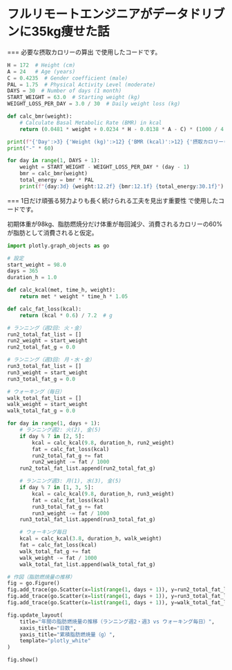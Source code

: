 # フルリモートエンジニアがデータドリブンに35kg痩せた話

=== 必要な摂取カロリーの算出 で使用したコードです。

```python
H = 172  # Height (cm)
A = 24   # Age (years)
C = 0.4235  # Gender coefficient (male)
PAL = 1.75  # Physical Activity Level (moderate)
DAYS = 30  # Number of days (1 month)
START_WEIGHT = 63.0  # Starting weight (kg)
WEIGHT_LOSS_PER_DAY = 3.0 / 30  # Daily weight loss (kg)

def calc_bmr(weight):
    # Calculate Basal Metabolic Rate (BMR) in kcal
    return (0.0481 * weight + 0.0234 * H - 0.0138 * A - C) * (1000 / 4.186)

print(f"{'Day':>3} {'Weight (kg)':>12} {'BMR (kcal)':>12} {'摂取カロリー(kcal)':>30}")
print("-" * 60)

for day in range(1, DAYS + 1):
    weight = START_WEIGHT - WEIGHT_LOSS_PER_DAY * (day - 1)
    bmr = calc_bmr(weight)
    total_energy = bmr * PAL
    print(f"{day:3d} {weight:12.2f} {bmr:12.1f} {total_energy:30.1f}")
```

=== 1日だけ頑張る努力よりも長く続けられる工夫を見出す重要性 で使用したコードです。

初期体重が98kg、脂肪燃焼分だけ体重が毎回減少、消費されるカロリーの60%が脂肪として消費されると仮定。

```python
import plotly.graph_objects as go

# 設定
start_weight = 98.0
days = 365
duration_h = 1.0

def calc_kcal(met, time_h, weight):
    return met * weight * time_h * 1.05

def calc_fat_loss(kcal):
    return (kcal * 0.6) / 7.2  # g

# ランニング（週2回: 火・金）
run2_total_fat_list = []
run2_weight = start_weight
run2_total_fat_g = 0.0

# ランニング（週3回: 月・水・金）
run3_total_fat_list = []
run3_weight = start_weight
run3_total_fat_g = 0.0

# ウォーキング（毎日）
walk_total_fat_list = []
walk_weight = start_weight
walk_total_fat_g = 0.0

for day in range(1, days + 1):
    # ランニング週2: 火(2), 金(5)
    if day % 7 in [2, 5]:
        kcal = calc_kcal(9.8, duration_h, run2_weight)
        fat = calc_fat_loss(kcal)
        run2_total_fat_g += fat
        run2_weight -= fat / 1000
    run2_total_fat_list.append(run2_total_fat_g)

    # ランニング週3: 月(1), 水(3), 金(5)
    if day % 7 in [1, 3, 5]:
        kcal = calc_kcal(9.8, duration_h, run3_weight)
        fat = calc_fat_loss(kcal)
        run3_total_fat_g += fat
        run3_weight -= fat / 1000
    run3_total_fat_list.append(run3_total_fat_g)

    # ウォーキング毎日
    kcal = calc_kcal(3.8, duration_h, walk_weight)
    fat = calc_fat_loss(kcal)
    walk_total_fat_g += fat
    walk_weight -= fat / 1000
    walk_total_fat_list.append(walk_total_fat_g)

# 作図（脂肪燃焼量の推移）
fig = go.Figure()
fig.add_trace(go.Scatter(x=list(range(1, days + 1)), y=run2_total_fat_list, mode='lines', name='ランニング脂肪量（週2）'))
fig.add_trace(go.Scatter(x=list(range(1, days + 1)), y=run3_total_fat_list, mode='lines', name='ランニング脂肪量（週3）'))
fig.add_trace(go.Scatter(x=list(range(1, days + 1)), y=walk_total_fat_list, mode='lines', name='ウォーキング脂肪量（毎日）'))

fig.update_layout(
    title="年間の脂肪燃焼量の推移（ランニング週2・週3 vs ウォーキング毎日）",
    xaxis_title="日数",
    yaxis_title="累積脂肪燃焼量（g）",
    template="plotly_white"
)

fig.show()
```
